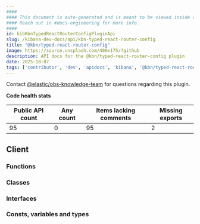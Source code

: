 ```yaml
---
####
#### This document is auto-generated and is meant to be viewed inside our experimental, new docs system.
#### Reach out in #docs-engineering for more info.
####
id: kibKbnTypedReactRouterConfigPluginApi
slug: /kibana-dev-docs/api/kbn-typed-react-router-config
title: "@kbn/typed-react-router-config"
image: https://source.unsplash.com/400x175/?github
description: API docs for the @kbn/typed-react-router-config plugin
date: 2025-10-07
tags: ['contributor', 'dev', 'apidocs', 'kibana', '@kbn/typed-react-router-config']
---
```




Contact [@elastic/obs-knowledge-team](https://github.com/orgs/elastic/teams/obs-knowledge-team) for questions regarding this plugin.

**Code health stats**

| Public API count  | Any count | Items lacking comments | Missing exports |
|-------------------|-----------|------------------------|-----------------|
| 95 | 0 | 95 | 2 |

## Client

### Functions
<DocDefinitionList data={kbnTypedReactRouterConfigObj.client.functions}/>

### Classes
<DocDefinitionList data={kbnTypedReactRouterConfigObj.client.classes}/>

### Interfaces
<DocDefinitionList data={kbnTypedReactRouterConfigObj.client.interfaces}/>

### Consts, variables and types
<DocDefinitionList data={kbnTypedReactRouterConfigObj.client.misc}/>

